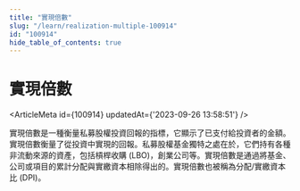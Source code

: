 ```yaml
---
title: "實現倍數"
slug: "/learn/realization-multiple-100914"
id: "100914"
hide_table_of_contents: true
---
```



# 實現倍數

<ArticleMeta id={100914} updatedAt={'2023-09-26 13:58:51'} />
<div className='border-solid border-b border-t-0 my-4 border-[var(--ifm-color-gray-300)]' />

實現倍數是一種衡量私募股權投資回報的指標，它顯示了已支付給投資者的金額。實現倍數衡量了從投資中實現的回報。私募股權基金獨特之處在於，它們持有各種非流動來源的資產，包括槓桿收購 (LBO)，創業公司等。實現倍數是通過將基金、公司或項目的累計分配與實繳資本相除得出的。實現倍數也被稱為分配/實繳資本比 (DPI)。
